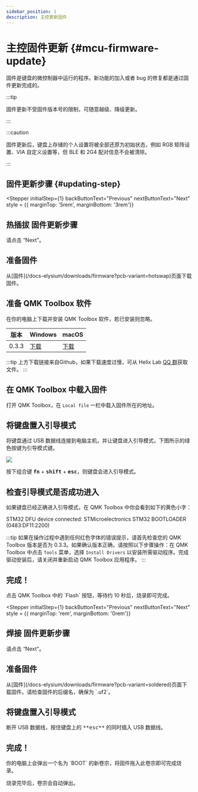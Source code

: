 ```yaml
---
sidebar_position: 1
description: 主控更新固件
---
```



# 主控固件更新  {#mcu-firmware-update}

固件是键盘的微控制器中运行的程序。新功能的加入或者 bug 的修复都是通过固件更新完成的。

:::tip

固件更新不受固件版本号的限制，可随意越级、降级更新。

:::

:::caution

固件更新后，键盘上存储的个人设置将被全部还原为初始状态，例如 RGB 矩阵设置、VIA 自定义设置等，但 BLE 和 2G4 配对信息不会被清除。

:::

## 固件更新步骤 {#updating-step}

<Tabs queryString="pcb-variant">
  <TabItem value="hotswap" label="热插拔" default>

 <Stepper
  initialStep={1}
  backButtonText="Previous"
  nextButtonText="Next"
  style = {{  marginTop: '5rem', marginBottom: '3rem'}}
>
  <Step>
    <h2>热插拔 固件更新步骤</h2>
    <p>请点击 “Next”。</p>
  </Step>
  <Step>
    <h2>准备固件</h2>
    从[固件](/docs-elysium/downloads/firmware?pcb-variant=hotswap)页面下载固件。
  </Step>
  <Step>
    <h2>准备 QMK Toolbox 软件</h2>
     在你的电脑上下载并安装 QMK Toolbox 软件，若已安装则忽略。

| 版本 | <Icon icon="fa-brands fa-windows" /> Windows | <Icon icon="fa-brands fa-apple" /> macOS |
| --- | --- | --- |
| 0.3.3 | <Icon icon="fa-solid fa-circle-down" />[下载](https://github.com/qmk/qmk_toolbox/releases/download/0.3.3/qmk_toolbox.exe) | <Icon icon="fa-solid fa-circle-down" />[下载](https://github.com/qmk/qmk_toolbox/releases/download/0.3.3/QMK.Toolbox.pkg) |

:::tip
上方下载链接来自Github，如果下载速度过慢，可从 Helix Lab [QQ 群](https://qm.qq.com/cgi-bin/qm/qr?k=CZ8cITH1Ttx95m1B79vkY69c7OyMOySw&authKey=r2Ol3%2BTGqOnyk5bjTdqW3h%2BXl13HqU446XeAc1vCHHt98YYqULl1W%2BHz0FZgtv4B&noverify=0&group_code=942327559)获取文件。
:::
  </Step>
  <Step>
    <h2>在 QMK Toolbox 中载入固件</h2>
    <p>打开 QMK Toolbox，在 `Local file` 一栏中载入固件所在的地址。</p>
  </Step>
    <Step>
    <h2>将键盘置入引导模式</h2>
    <p>将键盘通过 USB 数据线连接到电脑主机，并让键盘进入引导模式，下图所示的绿色按键为引导模式键。</p>
    ![](./img/elysium_keycodes_boot.svg)
    <p>按下组合键 <kbd>**fn**</kbd> + <kbd>**shift**</kbd> + <kbd>**esc**</kbd>，则键盘会进入引导模式。</p>
  </Step>
  <Step>
  <h2>检查引导模式是否成功进入</h2>
  <p>如果键盘已经正确进入引导模式，在 QMK Toolbox 中你会看到如下的黄色小字：</p>
  <p className="special-text"> STM32 DFU device connected: STMicroelectronics STM32  BOOTLOADER (0483:DF11:2200) </p>

:::tip
如果在操作过程中遇到任何红色字体的错误提示，请首先检查您的 QMK Toolbox 版本是否为 0.3.3。如果确认版本正确，请按照以下步骤操作：在 QMK Toolbox 中点击 `Tools` 菜单，选择 `Install Drivers` 以安装所需驱动程序。完成驱动安装后，请关闭并重新启动 QMK Toolbox 应用程序。
:::
  </Step>
    <Step>
  <h2>完成！</h2>
  <p>点击 QMK Toolbox 中的 `Flash` 按钮，等待约 10 秒后，烧录即可完成。</p>
  </Step>
  
</Stepper>

  </TabItem>
  <TabItem value="soldered" label="焊接">
    
  <Stepper
  initialStep={1}
  backButtonText="Previous"
  nextButtonText="Next"
  style = {{  marginTop: 'rem', marginBottom: '0rem'}}
  >
  <Step>
    <h2>焊接 固件更新步骤</h2>
    <p>请点击 “Next”。</p>
  </Step>
  <Step>
    <h2>准备固件</h2>
    <p>从[固件](/docs-elysium/downloads/firmware?pcb-variant=soldered)页面下载固件。请检查固件的后缀名，确保为 `.uf2`。</p>
  </Step>
    <Step>
    <h2>将键盘置入引导模式</h2>
    <p>断开 USB 数据线，按住键盘上的 <kbd>**esc**</kbd> 的同时插入 USB 数据线。</p>
  </Step>
      <Step>
    <h2>完成！</h2>
    <p>你的电脑上会弹出一个名为 `BOOT` 的新卷宗，将固件拖入此卷宗即可完成烧录。</p>
    <p>烧录完毕后，卷宗会自动弹出。</p>
  </Step>
  
</Stepper>

  </TabItem>
</Tabs>